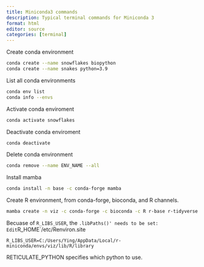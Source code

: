 ```yaml
---
title: Miniconda3 commands
description: Typical terminal commands for Miniconda 3
format: html
editor: source
categories: [terminal]
---
```





Create conda environment
``` bash
conda create --name snowflakes biopython
conda create --name snakes python=3.9
```

List all conda environments
``` bash
conda env list
conda info --envs
```

Activate conda enviroment
``` bash
conda activate snowflakes
```

Deactivate conda enviroment
``` bash
conda deactivate
```

Delete conda environment
``` bash
conda remove --name ENV_NAME --all
```

Install mamba
``` bash
conda install -n base -c conda-forge mamba
```

Create R environment, from conda-forge, bioconda, and R channels.

``` bash
mamba create -n viz -c conda-forge -c bioconda -c R r-base r-tidyverse
```

Becuase of `R_LIBS_USER`, the `.libPaths()' needs to be set:
Edit `R_HOME`/etc/Renviron.site
```
R_LIBS_USER=C:/Users/Ying/AppData/Local/r-miniconda/envs/viz/lib/R/library
```

RETICULATE_PYTHON specifies which python to use.


